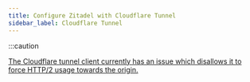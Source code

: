 ```yaml
---
title: Configure Zitadel with Cloudflare Tunnel
sidebar_label: Cloudflare Tunnel
---
```


:::caution

[The Cloudflare tunnel client currently has an issue which disallows it to force HTTP/2 usage towards the origin.](https://github.com/cloudflare/cloudflared/issues/682)
